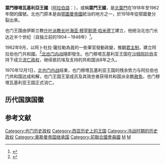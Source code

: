 {{noteTA
|1=zh-hant:鄂圖曼; zh-hans:奥斯曼;
}}
{{Infobox former country
|native_name = {{rtl-lang|ar|المملكة المتوكلية اليمنية}}
|conventional_long_name = 葉門穆塔瓦基利亞王國
|common_name = 北葉門
|
|continent = 亞洲
|region = 中東
|country = 葉門
|era = 冷戰
|status = 王國
|status_text = 
|empire = 
|government_type = 君主制
|
|<!--- 興亡, 事件, 年代與日期 --->
|
|year_start = 1918年
|year_end = 1962年
|
|year_exile_start = 
|year_exile_end = 
|
|event_start = 獨立
|date_start = 11月1日
|event_end = [[北也门内战|北也门内战]]
|date_end = 9月27日
|
|event1 = 加入聯合國
|date_event1 = 1947年9月30日
|event2 = 
|date_event2 = 
|event3 = 
|date_event3 = 
|
|<!--- 前任和繼任政治實體 --->
|p2 = 奥斯曼帝国
|flag_p2 = Ottoman Flag.svg
|image_p2 = 
|p1 = 舍迈尔山酋长国
|flag_p1 = Flag_of_the_Emirate_of_Ha'il.svg
|p3 = 
|flag_p3 = 
|s1 = 阿拉伯也门共和国
|flag_s1 = Flag of North Yemen.svg
|image_s1 = 
|s2 = 
|flag_s2 = 
|s3 =  
|flag_s3 = 
|
|image_flag = Flag of the Mutawakkilite Kingdom of Yemen.svg
|flag = 
|flag_type = 
|
|image_coat = Coat of arms of Yemen 1962.svg
|symbol = 
|symbol_type = 
|
|image_map = Mutawakkilite Kingdom of Yemen in its region.svg
|image_map_caption = 
|
|capital = [[萨那|萨那]]（1918－1948）<br>[[塔伊茲|塔伊茲]]（1948－1962）
|capital_exile = 
|latd = 
|latm = 
|latNS = 
|longd = 
|longm = 
|longEW = 
|
|national_motto = 
|national_anthem = 向皇室敬礼
|common_languages = 
|religion = 
|currency = 
|
|<!--- 國家領導人 --->
|leader1 = [[叶海亚·穆罕默德·哈米德丁|叶海亚·穆罕默德·哈米德丁]]
|leader2 = [[艾哈迈德·本·叶海亚|艾哈迈德·本·叶海亚]]
|leader3 = 
|year_leader1 = 1918年－1948年
|year_leader2 = 1948年－1962年
|year_leader3 = 
|title_leader = 國王
|
|<!--- 立法機構 --->
|legislature = 
|house1 = 
|type_house1 = 
|house2 = 
|type_house2 = 
|
|<!--- 面積和人口 --->
|stat_year1 = 
|stat_area1 = 195000
|stat_pop1 = 
|stat_year2 = 
|stat_area2 = 
|stat_pop2 = 
|footnotes = 
}}

'''葉門穆塔瓦基利亞王國'''（[[阿拉伯語|阿拉伯語]]：{{lang|ar|'''المملكة ‏المتوكلية اليمنية'''|}}），或稱'''葉門王國'''，是[[阿拉伯也门共和国|北葉門]]在1918年至1962年間的國號。北也门原本是由[[鄂圖曼帝國|鄂圖曼帝國]]統治的地方之一，於1918年從鄂圖曼分裂出來。

也门王国由伊斯兰教[[什叶派|什叶派]][[伊玛目|教长]][[叶海亚·穆罕默德·哈米德丁|叶海亚·穆罕默德·哈米德丁]]建立，他统治北也门长达近半个世纪（自独立前的1904－1948年）<ref>{{cite web|title=北也门|url=http://www.yslzc.com/ysls/Class113/Class117/200404/2248.html|accessdate=2010-08-18|date=2004-04-13|publisher=伊斯兰之窗|archiveurl=https://web.archive.org/web/20100406065521/http://www.yslzc.com/ysls/Class113/Class117/200404/2248.html|archivedate=2010-04-06|dead-url=yes}}</ref>。

1962年9月，以阿卜杜拉·薩拉勒為首的一些軍官發動政變，推翻[[君主制|君主制]]，建立阿拉伯也门共和國。<ref>{{Cite web|title=也门国家概况|url=http://www.chinanews.com/gj/zlk/2014/01-15/219.shtml|accessdate=2017-05-17|publisher=中新網|archive-date=2021-02-15|archive-url=https://web.archive.org/web/20210215052048/http://www.chinanews.com/gj/zlk/2014/01-15/219.shtml|dead-url=no}}</ref>[[北也门内战|北也门内战]]隨即發生。也门穆塔瓦基利亚王国在[[沙特阿拉伯|沙特阿拉伯]]支持下成立[[流亡政府|流亡政权]]，继续抵抗埃及支持的共和国派8年之久。

1970年12月1日，[[北也门内战|北也门内战]]结束，也门穆塔瓦基利亚王国的残余势力与阿拉伯也门共和国达成和解，也门王国王室成员及其效忠者获得共和国派全数[[赦免|赦免]]，也门穆塔瓦基利亚王国正式消亡。

== 历代国旗国徽 ==
{{gallery
|File:Flag of Yemen 1918.svg|（1918－1923）
|File:Flag of the Mutawakkilite Kingdom of Yemen (1918-1927).svg|（1923－1927）
|File:Flag of the Mutawakkilite Kingdom of Yemen.svg|（1927－1962）
|File:Coat of arms of the kingdom of Yemen (1956-1962).svg|（1956－1962）
}}

== 参考文献 ==
{{Reflist}}

{{DEFAULTSORT:Yemen}}
[[Category:也门历史政权|Category:也门历史政权]]
[[Category:西亚历史上的王国|Category:西亚历史上的王国]]
[[Category:冷战时期的历史政权|Category:冷战时期的历史政权]]
[[Category:奥斯曼帝国继承国|Category:奥斯曼帝国继承国]]
[[Category:前聯合國會員國|Category:前聯合國會員國]]
[[Category:1918年建立的國家或政權|M]]
[[Category:1962年終結的國家或政權|M]]